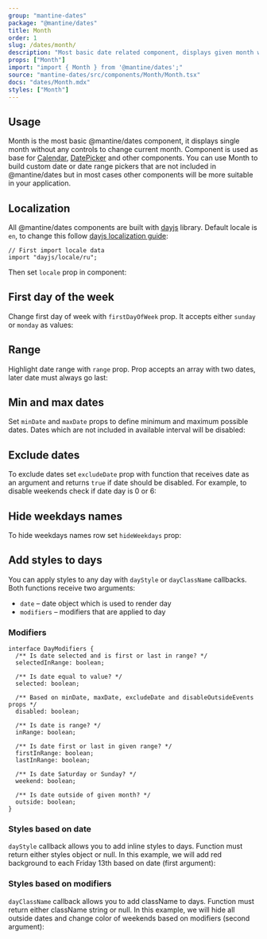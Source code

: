 ```yaml
---
group: "mantine-dates"
package: "@mantine/dates"
title: Month
order: 1
slug: /dates/month/
description: "Most basic date related component, displays given month with optional weekdays row"
props: ["Month"]
import: "import { Month } from '@mantine/dates';"
source: "mantine-dates/src/components/Month/Month.tsx"
docs: "dates/Month.mdx"
styles: ["Month"]
---
```



## Usage

Month is the most basic @mantine/dates component, it displays single month without any controls to change current month.
Component is used as base for [Calendar](/dates/calendar/), [DatePicker](/dates/date-picker/)
and other components. You can use Month to build custom date or date range pickers that are not included in @mantine/dates
but in most cases other components will be more suitable in your application.

<Demo data={MonthDemos.usage} />

## Localization

All @mantine/dates components are built with [dayjs](https://day.js.org/) library.
Default locale is `en`, to change this follow [dayjs localization guide](https://day.js.org/docs/en/i18n/loading-into-nodejs):

```tsx
// First import locale data
import "dayjs/locale/ru";
```

Then set `locale` prop in component:

<Demo data={MonthDemos.localization} />

## First day of the week

Change first day of week with `firstDayOfWeek` prop. It accepts either `sunday` or `monday` as values:

<Demo data={MonthDemos.firstDaySunday} />

## Range

Highlight date range with `range` prop. Prop accepts an array with two dates, later date must always go last:

<Demo data={MonthDemos.range} />

## Min and max dates

Set `minDate` and `maxDate` props to define minimum and maximum possible dates.
Dates which are not included in available interval will be disabled:

<Demo data={MonthDemos.boundaries} />

## Exclude dates

To exclude dates set `excludeDate` prop with function that receives date as an argument and returns
`true` if date should be disabled. For example, to disable weekends check if date day is 0 or 6:

<Demo data={MonthDemos.exclude} />

## Hide weekdays names

To hide weekdays names row set `hideWeekdays` prop:

<Demo data={MonthDemos.weekdays} />

## Add styles to days

You can apply styles to any day with `dayStyle` or `dayClassName` callbacks.
Both functions receive two arguments:

- `date` – date object which is used to render day
- `modifiers` – modifiers that are applied to day

### Modifiers

```tsx
interface DayModifiers {
  /** Is date selected and is first or last in range? */
  selectedInRange: boolean;

  /** Is date equal to value? */
  selected: boolean;

  /** Based on minDate, maxDate, excludeDate and disableOutsideEvents props */
  disabled: boolean;

  /** Is date is range? */
  inRange: boolean;

  /** Is date first or last in given range? */
  firstInRange: boolean;
  lastInRange: boolean;

  /** Is date Saturday or Sunday? */
  weekend: boolean;

  /** Is date outside of given month? */
  outside: boolean;
}
```

### Styles based on date

`dayStyle` callback allows you to add inline styles to days. Function must return either styles object or null.
In this example, we will add red background to each Friday 13th based on date (first argument):

<Demo data={MonthDemos.styles} />

### Styles based on modifiers

`dayClassName` callback allows you to add className to days. Function must return either className string or null.
In this example, we will hide all outside dates and change color of weekends based on modifiers (second argument):

<Demo data={MonthDemos.modifiers} />
